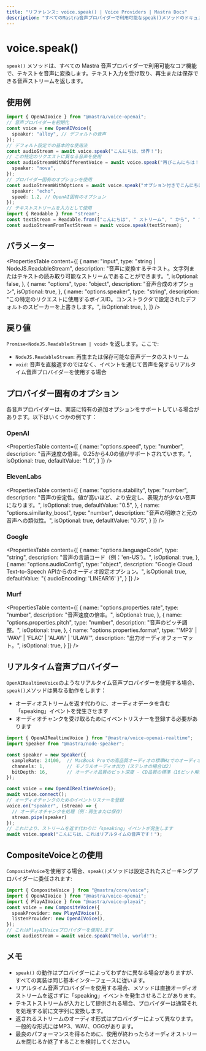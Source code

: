 ```yaml
---
title: "リファレンス: voice.speak() | Voice Providers | Mastra Docs"
description: "すべてのMastra音声プロバイダーで利用可能なspeak()メソッドのドキュメントで、テキストを音声に変換します。"
---
```


# voice.speak()

`speak()` メソッドは、すべての Mastra 音声プロバイダーで利用可能なコア機能で、テキストを音声に変換します。テキスト入力を受け取り、再生または保存できる音声ストリームを返します。

## 使用例

```typescript
import { OpenAIVoice } from "@mastra/voice-openai";
// 音声プロバイダーを初期化
const voice = new OpenAIVoice({
  speaker: "alloy", // デフォルトの音声
});
// デフォルト設定での基本的な使用法
const audioStream = await voice.speak("こんにちは、世界！");
// この特定のリクエストに異なる音声を使用
const audioStreamWithDifferentVoice = await voice.speak("再びこんにちは！", {
  speaker: "nova",
});
// プロバイダー固有のオプションを使用
const audioStreamWithOptions = await voice.speak("オプション付きでこんにちは！", {
  speaker: "echo",
  speed: 1.2, // OpenAI固有のオプション
});
// テキストストリームを入力として使用
import { Readable } from "stream";
const textStream = Readable.from(["こんにちは", " ストリーム", " から", " です！"]);
const audioStreamFromTextStream = await voice.speak(textStream);
```


## パラメーター

<PropertiesTable
  content={[
    {
      name: "input",
      type: "string | NodeJS.ReadableStream",
      description: "音声に変換するテキスト。文字列またはテキストの読み取り可能なストリームであることができます。",
      isOptional: false,
    },
    {
      name: "options",
      type: "object",
      description: "音声合成のオプション",
      isOptional: true,
    },
    {
      name: "options.speaker",
      type: "string",
      description: "この特定のリクエストに使用するボイスID。コンストラクタで設定されたデフォルトのスピーカーを上書きします。",
      isOptional: true,
    },
  ]}
/>

## 戻り値

`Promise<NodeJS.ReadableStream | void>` を返します。ここで:

- `NodeJS.ReadableStream`: 再生または保存可能な音声データのストリーム
- `void`: 音声を直接返すのではなく、イベントを通じて音声を発するリアルタイム音声プロバイダーを使用する場合

## プロバイダー固有のオプション

各音声プロバイダーは、実装に特有の追加オプションをサポートしている場合があります。以下はいくつかの例です：

### OpenAI

<PropertiesTable
  content={[
    {
      name: "options.speed",
      type: "number",
      description: "音声速度の倍率。0.25から4.0の値がサポートされています。",
      isOptional: true,
      defaultValue: "1.0",
    }
  ]}
/>

### ElevenLabs

<PropertiesTable
  content={[
    {
      name: "options.stability",
      type: "number",
      description: "音声の安定性。値が高いほど、より安定し、表現力が少ない音声になります。",
      isOptional: true,
      defaultValue: "0.5",
    },
    {
      name: "options.similarity_boost",
      type: "number",
      description: "音声の明瞭さと元の音声への類似性。",
      isOptional: true,
      defaultValue: "0.75",
    }
  ]}
/>

### Google

<PropertiesTable
  content={[
    {
      name: "options.languageCode",
      type: "string",
      description: "音声の言語コード（例：'en-US'）。",
      isOptional: true,
    },
    {
      name: "options.audioConfig",
      type: "object",
      description: "Google Cloud Text-to-Speech APIからのオーディオ設定オプション。",
      isOptional: true,
      defaultValue: "{ audioEncoding: 'LINEAR16' }",
    }
  ]}
/>

### Murf

<PropertiesTable
  content={[
    {
      name: "options.properties.rate",
      type: "number",
      description: "音声速度の倍率。",
      isOptional: true,
    },
    {
      name: "options.properties.pitch",
      type: "number",
      description: "音声のピッチ調整。",
      isOptional: true,
    },
    {
      name: "options.properties.format",
      type: "'MP3' | 'WAV' | 'FLAC' | 'ALAW' | 'ULAW'",
      description: "出力オーディオフォーマット。",
      isOptional: true,
    }
  ]}
/>

## リアルタイム音声プロバイダー

`OpenAIRealtimeVoice`のようなリアルタイム音声プロバイダーを使用する場合、`speak()`メソッドは異なる動作をします：

- オーディオストリームを返す代わりに、オーディオデータを含む「speaking」イベントを発生させます
- オーディオチャンクを受け取るためにイベントリスナーを登録する必要があります

```typescript
import { OpenAIRealtimeVoice } from "@mastra/voice-openai-realtime";
import Speaker from "@mastra/node-speaker";

const speaker = new Speaker({
  sampleRate: 24100,  // MacBook Proでの高品質オーディオの標準Hzでのオーディオサンプルレート
  channels: 1,        // モノラルオーディオ出力（ステレオの場合は2）
  bitDepth: 16,       // オーディオ品質のビット深度 - CD品質の標準（16ビット解像度）
});

const voice = new OpenAIRealtimeVoice();
await voice.connect();
// オーディオチャンクのためのイベントリスナーを登録
voice.on("speaker", (stream) => {
  // オーディオチャンクを処理（例：再生または保存）
  stream.pipe(speaker)
});
// これにより、ストリームを返す代わりに「speaking」イベントが発生します
await voice.speak("こんにちは、これはリアルタイムの音声です！");
```


## CompositeVoiceとの使用

`CompositeVoice`を使用する場合、`speak()`メソッドは設定されたスピーキングプロバイダーに委任されます:

```typescript
import { CompositeVoice } from "@mastra/core/voice";
import { OpenAIVoice } from "@mastra/voice-openai";
import { PlayAIVoice } from "@mastra/voice-playai";
const voice = new CompositeVoice({
  speakProvider: new PlayAIVoice(),
  listenProvider: new OpenAIVoice(),
});
// これはPlayAIVoiceプロバイダーを使用します
const audioStream = await voice.speak("Hello, world!");
```

## メモ

- `speak()` の動作はプロバイダーによってわずかに異なる場合がありますが、すべての実装は同じ基本インターフェースに従います。
- リアルタイム音声プロバイダーを使用する場合、メソッドは直接オーディオストリームを返さずに「speaking」イベントを発生させることがあります。
- テキストストリームが入力として提供される場合、プロバイダーは通常それを処理する前に文字列に変換します。
- 返されるストリームのオーディオ形式はプロバイダーによって異なります。一般的な形式にはMP3、WAV、OGGがあります。
- 最良のパフォーマンスを得るために、使用が終わったらオーディオストリームを閉じるか終了することを検討してください。